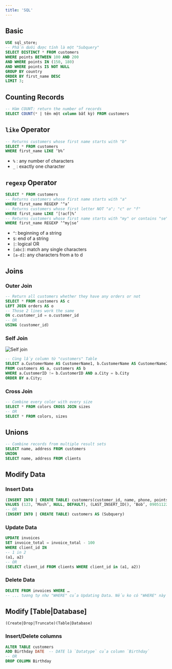 ```yaml
---
title: 'SQL'
---
```


## Basic

```sql
USE sql_store;
-- Phần dưới được tính là một "Subquery"
SELECT DISTINCT * FROM customers
WHERE points BETWEEN 100 AND 200
AND WHERE points IN (150, 180)
AND WHERE points IS NOT NULL
GROUP BY country
ORDER BY first_name DESC
LIMIT 3;
```

## Counting Records

```sql
-- Hàm COUNT: return the number of records
SELECT COUNT(* | tên một column bất kỳ) FROM customers
```

## `like` Operator

```sql
-- Returns customers whose first name starts with "b"
SELECT * FROM customers
WHERE first_name LIKE ‘b%’
```

- `%` : any number of characters
- `_` : exactly one character

## `regexp` Operator

```sql
SELECT * FROM customers
-- Returns customers whose first name starts with "a"
WHERE first_name REGEXP ‘^a’
-- Returns customers whose first letter NOT "a"; "c" or "f"
WHERE first_name LIKE ‘[!acf]%’
-- Returns customers whose first name starts with "my" or contains "se":
WHERE first_name REGEXP ‘^my|se’
```

- `^`: beginning of a string
- `$`: end of a string
- `|`: logical OR
- `[abc]`: match any single characters
- `[a-d]`: any characters from a to d

## Joins

### Outer Join

```sql
-- Return all customers whether they have any orders or not
SELECT * FROM customers AS c
LEFT JOIN orders AS o
-- Those 2 lines work the same
ON c.customer_id = o.customer_id
-- OR
USING (customer_id)
```

### Self Join

![Self join](https://i.imgur.com/QnIUPH8.png)

```sql
-- Cùng lấy column từ "customers" Table
SELECT a.CustomerName AS CustomerName1, b.CustomerName AS CustomerName2, a.City
FROM customers AS a, customers AS b
WHERE a.CustomerID != b.CustomerID AND a.City = b.City
ORDER BY a.City;
```

### Cross Join

```sql
-- Combine every color with every size
SELECT * FROM colors CROSS JOIN sizes
-- OR
SELECT * FROM colors, sizes
```

## Unions

```sql
-- Combine records from multiple result sets
SELECT name, address FROM customers
UNION
SELECT name, address FROM clients
```

## Modify Data

### Insert Data

```sql
(INSERT INTO | CREATE TABLE) customers(customer_id, name, phone, points)
VALUES (123, ‘Mosh’, NULL, DEFAULT), (LAST_INSERT_ID(), ‘Bob’, 0905112233, 10)
-- OR
(INSERT INTO | CREATE TABLE) customers AS (Subquery)
```

### Update Data

```sql
UPDATE invoices
SET invoice_total = invoice_total - 100
WHERE client_id IN
-- 1 in 2
(a1, a2)
-- OR
(SELECT client_id FROM clients WHERE client_id in (a1, a2))
```

### Delete Data

```sql
DELETE FROM invoices WHERE …
-- ... tương tự như "WHERE" của Updating Data. Nếu ko có "WHERE" này thì là xóa hết cả Table "invoices"
```

## Modify [Table|Database]

`(Create|Drop|Truncate)(Table|Database)`

### Insert/Delete columns

```sql
ALTER TABLE customers
ADD Birthday DATE  -- DATE là `Datatype` của column `Birthday`
-- OR
DROP COLUMN Birthday
```
